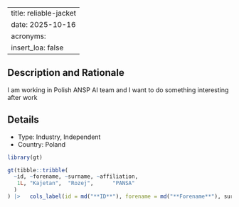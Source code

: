 
---
title: reliable-jacket
date: 2025-10-16
acronyms:
  insert_loa: false
---

## Description and Rationale

I am working in Polish ANSP AI team and I want to do something interesting after work

## Details

* Type: Industry, Independent
* Country: Poland

```r
library(gt)

gt(tibble::tribble(
  ~id, ~forename, ~surname, ~affiliation,
   1L, "Kajetan",  "Rozej",      "PANSA"
  )
) |>   cols_label(id = md("**ID**"), forename = md("**Forename**"), surname ~ md("**Surname**"), affiliation ~ md("**Affiliation**"))
```
